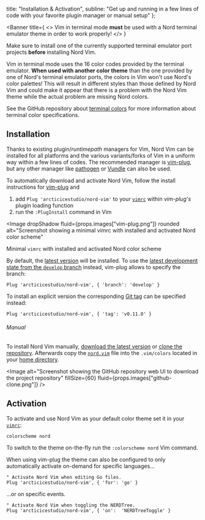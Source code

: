 

  title: "Installation & Activation",
  subline: "Get up and running in a few lines of code with your favorite plugin manager or manual setup"
};

<ShrinkedWidth value={25}>

<SpaceBox mTop={4} mBottom={4}>
  <WindowCode />
</SpaceBox>

</ShrinkedWidth>

<ShrinkedWidth value={80}>

<WIPNotice />

<Banner
  title={
    <>
      Vim in terminal mode <strong>must</strong> be used with a <Link to={ROUTE_PORTS}>Nord terminal emulator theme</Link> in order to work properly!
    </>
  }
>
  Make sure to install one of the currently supported <Link to={ROUTE_PORTS}>terminal emulator port projects</Link> **before** installing Nord Vim.

Vim in terminal mode uses the 16 color codes provided by the terminal emulator.
**When used with another color theme** than the one provided by one of Nord's terminal emulator ports, the colors in Vim won't use <Link to={ROUTE_DOCS_COLOR_AND_PALETTES}>Nord's color palettes</Link>!
This will result in different styles than those defined by Nord Vim and could make it appear that there is a problem with the Nord Vim theme while the actual problem are missing Nord colors.

See the GitHub repository about [terminal colors][gh-termstandard/colors] for more information about terminal color specifications.

</Banner>

## Installation

Thanks to existing plugin/_runtimepath_ managers for Vim, Nord Vim can be installed for all platforms and the various variants/forks of Vim in a uniform way within a few lines of codes. The recommended manager is [vim-plug][gh-junegunn/vim-plug], but any other manager like [pathogen][gh-tpope/vim-pathogen] or [Vundle][gh-vundlevim/vundle.vim] can also be used.

To automatically download and activate Nord Vim, follow the install instructions for [vim-plug][gh-junegunn/vim-plug] and

1. add `Plug 'arcticicestudio/nord-vim'` to your [`vimrc`][vimhelp-vimrc] within _vim-plug's_ plugin loading function
2. run the `:PlugInstall` command in Vim

<Image
  dropShadow
  fluid={props.images["vim-plug.png"]}
  rounded
  alt="Screenshot showing a minimal vimrc with installed and activated Nord color scheme"
>
  <span>
    Minimal <Code>vimrc</Code> with installed and activated Nord color scheme
  </span>
</Image>

By default, the [latest version][repo-rel-latest] will be installed. To use the [latest development state from the `develop` branch][repo-br-develop] instead, vim-plug allows to specify the branch:

```viml
Plug 'arcticicestudio/nord-vim', { 'branch': 'develop' }
```

To install an explicit version the corresponding [Git tag][repo-tags] can be specified instead:

```viml
Plug 'arcticicestudio/nord-vim', { 'tag': 'v0.11.0' }
```

###### Manual

To install Nord Vim manually, [download the latest version][repo-down-main] or [clone the repository][repo].
Afterwards copy the [`nord.vim`][repo-tree-main-nord.vim] file into the `.vim/colors` located in your [home directory][wiki-home_dir].

<Image
  alt="Screenshot showing the GitHub repository web UI to download the project repository"
  fillSize={60}
  fluid={props.images["github-clone.png"]}
/>

## Activation

To activate and use Nord Vim as your default color theme set it in your [`vimrc`][vimhelp-vimrc]:

```viml
colorscheme nord
```

To switch to the theme on-the-fly run the `:colorscheme nord` Vim command.

When using vim-plug the theme can also be configured to only automatically activate on-demand for specific languages…

```viml
" Activate Nord Vim when editing Go files.
Plug 'arcticicestudio/nord-vim', { 'for': 'go' }
```

…or on specific events.

```viml
" Activate Nord Vim when toggling the NERDTree.
Plug 'arcticicestudio/nord-vim', { 'on':  'NERDTreeToggle' }
```

</ShrinkedWidth>

[gh-termstandard/colors]: https://github.com/termstandard/colors
[gh-junegunn/vim-plug]: https://github.com/junegunn/vim-plug
[gh-tpope/vim-pathogen]: https://github.com/tpope/vim-pathogen
[gh-vundlevim/vundle.vim]: https://github.com/VundleVim/Vundle.vim
[repo-br-develop]: https://github.com/arcticicestudio/nord-vim/tree/develop
[repo-down-main]: https://github.com/arcticicestudio/nord-vim/archive/main.zip
[repo-rel-latest]: https://github.com/arcticicestudio/nord-vim/releases/latest
[repo-tags]: https://github.com/arcticicestudio/nord-vim/tags
[repo-tree-main-nord.vim]: https://github.com/arcticicestudio/nord-vim/blob/main/colors/nord.vim
[repo]: https://github.com/arcticicestudio/nord-vim
[vimhelp-autocmd-augroup]: https://vimhelp.org/autocmd.txt.html#:augroup
[vimhelp-autocmd]: https://vimhelp.org/autocmd.txt.html
[vimhelp-vimrc]: https://vimhelp.org/starting.txt.html#vimrc
[wiki-home_dir]: https://en.wikipedia.org/wiki/Home_directory
